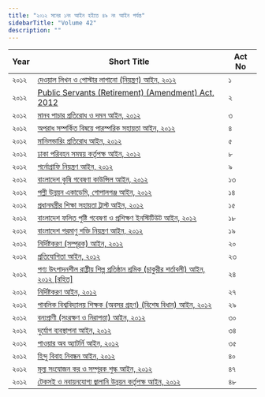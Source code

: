```yaml
---
title: "২০১২ সনের ১নং আইন হইতে ৪৯ নং আইন পর্যন্ত"
sidebarTitle: "Volume 42"
description: ""
---
```


| Year | Short Title | Act No |
|------|-------------|--------|
| ২০১২ | [দেওয়াল লিখন ও পোস্টার লাগানো (নিয়ন্ত্রণ) আইন, ২০১২](/laws/act-1084) | ১ |
| ২০১২ | [Public Servants (Retirement) (Amendment) Act, 2012](/laws/act-1085) | ২ |
| ২০১২ | [মানব পাচার প্রতিরোধ ও দমন আইন, ২০১২](/laws/act-1086) | ৩ |
| ২০১২ | [অপরাধ সম্পর্কিত বিষয়ে পারস্পরিক সহায়তা আইন, ২০১২](/laws/act-1087) | ৪ |
| ২০১২ | [মানিলন্ডারিং প্রতিরোধ আইন, ২০১২](/laws/act-1088) | ৫ |
| ২০১২ | [ঢাকা পরিবহন সমন্বয় কর্তৃপক্ষ আইন, ২০১২](/laws/act-1090) | ৮ |
| ২০১২ | [পর্নোগ্রাফি নিয়ন্ত্রণ আইন, ২০১২](/laws/act-1091) | ৯ |
| ২০১২ | [বাংলাদেশ কৃষি গবেষণা কাউন্সিল আইন, ২০১২](/laws/act-1092) | ১৩ |
| ২০১২ | [পল্লী উন্নয়ন একাডেমি, গোপালগঞ্জ আইন, ২০১২](/laws/act-1093) | ১৪ |
| ২০১২ | [প্রধানমন্ত্রীর শিক্ষা সহায়তা ট্রাস্ট আইন, ২০১২](/laws/act-1094) | ১৫ |
| ২০১২ | [বাংলাদেশ ফলিত পুষ্টি গবেষণা ও প্রশিক্ষণ ইনস্টিটিউট আইন, ২০১২](/laws/act-1095) | ১৮ |
| ২০১২ | [বাংলাদেশ পরমাণু শক্তি নিয়ন্ত্রণ আইন, ২০১২](/laws/act-1096) | ১৯ |
| ২০১২ | [নির্দিষ্টকরণ (সম্পূরক) আইন, ২০১২](/laws/act-1097) | ২০ |
| ২০১২ | [প্রতিযোগিতা আইন, ২০১২](/laws/act-1098) | ২৩ |
| ২০১২ | [পণ্য উৎপাদনশীল রাষ্ট্রীয় শিল্প প্রতিষ্ঠান শ্রমিক (চাকুরীর শর্তাবলী) আইন, ২০১২ [রহিত]](/laws/act-1099) | ২৪ |
| ২০১২ | [নির্দিষ্টকরণ আইন, ২০১২](/laws/act-1100) | ২৭ |
| ২০১২ | [পাবলিক বিশ্ববিদ্যালয় শিক্ষক (অবসর গ্রহণ) (বিশেষ বিধান) আইন, ২০১২](/laws/act-1101) | ২৯ |
| ২০১২ | [বন্যপ্রাণী (সংরক্ষণ ও নিরাপত্তা) আইন, ২০১২](/laws/act-1102) | ৩০ |
| ২০১২ | [দুর্যোগ ব্যবস্থাপনা আইন, ২০১২](/laws/act-1103) | ৩৪ |
| ২০১২ | [পাওয়ার অব অ্যাটর্নি আইন, ২০১২](/laws/act-1104) | ৩৫ |
| ২০১২ | [হিন্দু বিবাহ নিবন্ধন আইন, ২০১২](/laws/act-1105) | ৪০ |
| ২০১২ | [মূল্য সংযোজন কর ও সম্পূরক শুল্ক আইন, ২০১২](/laws/act-1106) | ৪৭ |
| ২০১২ | [টেকসই ও নবায়নযোগ্য জ্বালানি উন্নয়ন কর্তৃপক্ষ আইন, ২০১২](/laws/act-1107) | ৪৮ |
